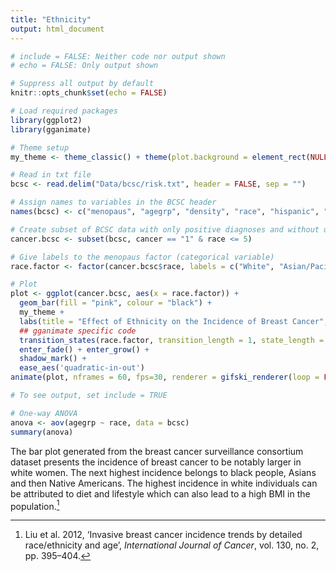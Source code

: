 ```yaml
---
title: "Ethnicity"
output: html_document
---
```


```r
# include = FALSE: Neither code nor output shown
# echo = FALSE: Only output shown

# Suppress all output by default
knitr::opts_chunk$set(echo = FALSE)

# Load required packages
library(ggplot2)
library(gganimate)

# Theme setup
my_theme <- theme_classic() + theme(plot.background = element_rect(NULL), panel.grid = element_line(NULL))
```

```r
# Read in txt file
bcsc <- read.delim("Data/bcsc/risk.txt", header = FALSE, sep = "")

# Assign names to variables in the BCSC header
names(bcsc) <- c("menopaus", "agegrp", "density", "race", "hispanic", "bmi", "agefirst", "nrelbc", "brstproc", "lastmamm", "surgmeno", "hrt", "invasive", "cancer", "training", "count")
```

```r
# Create subset of BCSC data with only positive diagnoses and without unknown race data ("9" in the dataset)
cancer.bcsc <- subset(bcsc, cancer == "1" & race <= 5)

# Give labels to the menopaus factor (categorical variable)
race.factor <- factor(cancer.bcsc$race, labels = c("White", "Asian/Pacific Islander", "Black", "Native American", "Other/Mixed"))

# Plot
plot <- ggplot(cancer.bcsc, aes(x = race.factor)) + 
  geom_bar(fill = "pink", colour = "black") + 
  my_theme +
  labs(title = "Effect of Ethnicity on the Incidence of Breast Cancer", x = "", y = "Frequency of Breast Cancer") +
  ## gganimate specific code
  transition_states(race.factor, transition_length = 1, state_length = 1, wrap = FALSE) + 
  enter_fade() + enter_grow() +
  shadow_mark() +
  ease_aes('quadratic-in-out')
animate(plot, nframes = 60, fps=30, renderer = gifski_renderer(loop = FALSE))
```

```r
# To see output, set include = TRUE

# One-way ANOVA
anova <- aov(agegrp ~ race, data = bcsc)
summary(anova)
```

The bar plot generated from the breast cancer surveillance consortium dataset presents the incidence of breast cancer to be notably larger in white women. The next highest incidence belongs to black people, Asians and then Native Americans. The highest incidence in white individuals can be attributed to diet and lifestyle which can also lead to a high BMI in the population.[^4]

[^4]: Liu et al. 2012, ‘Invasive breast cancer incidence trends by detailed race/ethnicity and age’, *International Journal of Cancer*, vol. 130, no. 2, pp. 395–404.